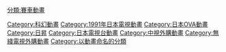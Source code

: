 {{noteTA
|T=zh-tw:閃電霹靂車; zh-hk:高智能方程式;
|G1=Cyber Formula}}
{{Catnav|頁面分類|...|動畫影集|日本電視動畫}}
{{Catnav|頁面分類|...|日本動畫|日本電視動畫}}
{{Catnav|頁面分類|...|日本电视节目|日本電視動畫}}
{{Catnav|頁面分類|...|日本電視動畫|日本OVA動畫}}
{{Catnav|頁面分類|...|日本動畫|日本OVA動畫}}
{{Catnav|頁面分類|...|日本電視動畫|日昇動畫}}
{{Catnav|頁面分類|...|日本電視動畫|日本電視台動畫}}
{{Catnav|頁面分類|...|日本電視台 (電視台)|日本電視台動畫}}
{{Catnav|頁面分類|...|每年日本電視動畫|1991年日本電視動畫}}
{{Catnav|頁面分類|...|無綫電視動畫|無線電視外購動畫}}
{{Catnav|頁面分類|...|電視廣播有限公司外購電視節目|無線電視外購動畫}}
{{Catmore|閃電霹靂車}}

{{DEFAULTSORT:Sinseiki GPX Cyber Formula}}
{{Commonscat|Future GPX Cyber Formula}}

[[Category:科幻動畫|Category:科幻動畫]]
[[Category:1991年日本電視動畫|Category:1991年日本電視動畫]]
[[Category:日本OVA動畫|Category:日本OVA動畫]]
[[Category:日昇|Category:日昇]]
[[Category:日本電視台動畫|Category:日本電視台動畫]]
[[Category:中視外購動畫|Category:中視外購動畫]]
[[Category:無綫電視外購動畫|Category:無綫電視外購動畫]]
[[分類:賽車動畫|分類:賽車動畫]]
[[Category:以動畫命名的分類|Category:以動畫命名的分類]]